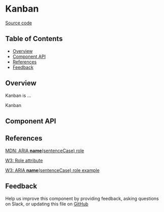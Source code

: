 
# Kanban

[Source code](<https://github.com/leemonade/bubbles/tree/main/packages/components/informative/Kanban>)

## Table of Contents

<!-- START doctoc generated TOC please keep comment here to allow auto update -->
<!-- DON'T EDIT THIS SECTION, INSTEAD RE-RUN doctoc TO UPDATE -->

- [Overview](#overview)
- [Component API](#component-api)
- [References](#references)
- [Feedback](#feedback)

## Overview

Kanban is ...

<ThemeProvider>
  <Kanban>Kanban</Kanban>
</ThemeProvider>

## Component API

<Preview>
  <Story id="organisms-informative-kanban--playground" />
</Preview>

<Props of={Kanban} />

## References

[MDN: ARIA **name**(sentenceCase) role](<https://developer.mozilla.org/en-US/docs/Web/Accessibility/ARIA/Roles/kanban_role>)

[W3: Role attribute](https://www.w3.org/WAI/PF/HTML/wiki/RoleAttribute)

[W3: ARIA **name**(sentenceCase) role example](<https://www.w3.org/TR/2016/WD-wai-aria-practices-1.1-20160317/examples/kanban/kanban.html>)

## Feedback

Help us improve this component by providing feedback, asking questions on Slack, or updating this file on
[GitHub](<https://github.com/leemonade/bubbles/edit/main/packages/components/informative/Kanban.mdx>)
